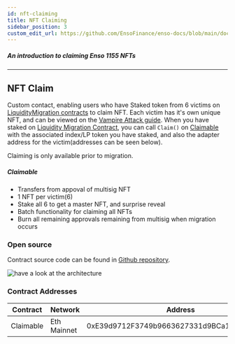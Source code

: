 ```yaml
---
id: nft-claiming
title: NFT Claiming
sidebar_position: 3
custom_edit_url: https://github.com/EnsoFinance/enso-docs/blob/main/docs/smart-contracts/vampire-attack/nft-claiming.mdx
---
```



##### An introduction to claiming Enso 1155 NFTs
---

## NFT Claim

Custom contact, enabling users who have Staked token from 6 victims on [LiquidityMigration contracts](liquidity-migration.mdx) to claim NFT.  Each victim has it's own unique NFT, and can be viewed on the [Vampire Attack guide](../../guides/vampire-attack.mdx).  When you have staked on [Liquidity Migration Contract](https://github.com/EnsoFinance/liquidity-migration/blob/master/contracts/LiquidityMigration.sol#L60), you can call `Claim()` on [Claimable](https://github.com/EnsoFinance/liquidity-migration/blob/master/contracts/nft/Claimable.sol#L59) with the associated index/LP token you have staked, and also the adapter address for the victim(addresses can be seen below).   

Claiming is only available prior to migration.

##### Claimable
- Transfers from appoval of multisig NFT
- 1 NFT per victim(6)
- Stake all 6 to get a master NFT, and surprise reveal
- Batch functionality for claiming all NFTs
- Burn all remaining approvals remaining from multisig when migration occurs




### Open source

Contract source code can be found in [Github repository](https://github.com/EnsoFinance/liquidity_migration/blob/main/contracts/nft/Claimable.sol).

![have a look at the architecture](https://raw.githubusercontent.com/EnsoFinance/liquidity_migration/main/architecture/NFTClaimArchitecture.png)


### Contract Addresses

| **Contract** | **Network**    | **Address**                                |
| ------------ | -------------- | ------------------------------------------ |
| Claimable        | Eth Mainnet    | 0xE39d9712F3749b9663627331d9BCa15Ac69b6170 |